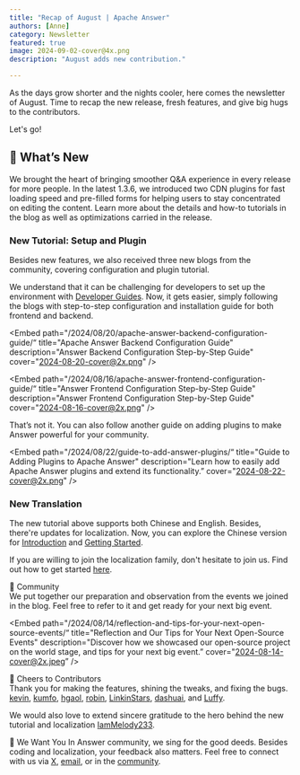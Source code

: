 ```yaml
---
title: "Recap of August | Apache Answer"
authors: [Anne]
category: Newsletter
featured: true
image: 2024-09-02-cover@4x.png
description: "August adds new contribution."

---
```


As the days grow shorter and the nights cooler, here comes the newsletter of August. Time to recap the new release, fresh features, and give big hugs to the contributors.

Let's go!

## 🌟 What’s New

We brought the heart of bringing smoother Q&A experience in every release for more people. In the latest 1.3.6, we introduced two CDN plugins for fast loading speed and pre-filled forms for helping users to stay concentrated on editing the content. 
Learn more about the details and how-to tutorials in the blog as well as optimizations carried in the release. 


<Embed
  path="/2024/08/15/answer-1.3.6-release"
  title="Say Hi to Answer 1.3.6: Faster and Easier"
  description="This update brings features and improvements designed to enhance both user experience and loading speed."
  cover="2024-08-15-cover@2x.png"
 />


### New Tutorial: Setup and Plugin

Besides new features, we also received three new blogs from the community, covering configuration and plugin tutorial. 

We understand that it can be challenging for developers to set up the environment with [Developer Guides](https://answer.apache.org/docs/development). Now, it gets easier, simply following the blogs with step-to-step configuration and installation guide for both frontend and backend. 

\<Embed
  path="/2024/08/20/apache-answer-backend-configuration-guide/“
  title="Apache Answer Backend Configuration Guide"
  description="Answer Backend Configuration Step-by-Step Guide"
  cover="2024-08-20-cover@2x.png"
 /\>


\<Embed
  path="/2024/08/16/apache-answer-frontend-configuration-guide/“
  title="Answer Frontend Configuration Step-by-Step Guide"
  description="Answer Frontend Configuration Step-by-Step Guide"
  cover="2024-08-16-cover@2x.png"
 /\>

That’s not it. You can also follow another guide on adding plugins to make Answer powerful for your community. 

\<Embed
  path="/2024/08/22/guide-to-add-answer-plugins/“
  title="Guide to Adding Plugins to Apache Answer"
  description="Learn how to easily add Apache Answer plugins and extend its functionality.”
  cover="2024-08-22-cover@2x.png"
 /\>

### New Translation 
The new tutorial above supports both Chinese and English. Besides, there're updates for localization. Now, you can explore the Chinese version for [Introduction](https://answer.apache.org/zh-CN/docs) and [Getting Started](https://answer.apache.org/zh-CN/docs/installation). 

If you are willing to join the localization family, don't hesitate to join us. Find out how to get started [here](https://answer.apache.org/community/translation/). 

🫶 Community     
We put together our preparation and observation from the events we joined in the blog. Feel free to refer to it and get ready for your next big event.

\<Embed
  path="/2024/08/14/reflection-and-tips-for-your-next-open-source-events/“
  title="Reflection and Our Tips for Your Next Open-Source Events"
  description="Discover how we showcased our open-source project on the world stage, and tips for your next big event.”
  cover="2024-08-14-cover@2x.jpeg”
 /\>


🙌 Cheers to Contributors   
Thank you for making the features, shining the tweaks, and fixing the bugs.
[kevin](https://github.com/kevingil), [kumfo](https://github.com/kumfo), [hgaol](https://github.com/hgaol), [robin](https://github.com/robinv8), [LinkinStars](https://github.com/LinkinStars), [dashuai](https://github.com/shuashuai), and [Luffy](https://github.com/sy-records). 

We would also love to extend sincere gratitude to the hero behind the new tutorial and localization [IamMelody233](https://github.com/IamMelody233).

🤲 We Want You
In Answer community, we sing for the good deeds. Besides coding and localization, your feedback also matters. Feel free to connect with us via [X](https://x.com/AnswerDev), [email](dev@answer.apache.org), or in the [community](https://meta.answer.dev/). 